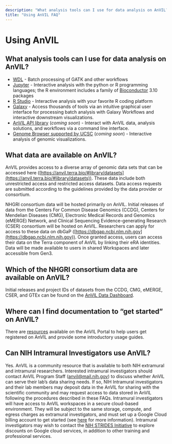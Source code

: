 ```yaml
---
description: "What analysis tools can I use for data analysis on AnVIL? What data are available on AnVIL?"
title: "Using AnVIL FAQ"
---
```


# Using AnVIL

## What analysis tools can I use for data analysis on AnVIL?

- [WDL](https://software.broadinstitute.org/wdl/) - Batch processing of GATK and other workflows
- [Jupyter](https://jupyter.org/) - Interactive analysis with the python or R programming languages; the R environment includes a family of [Bioconductor](https://www.bioconductor.org/) 3.10 packages
- [R Studio](https://rstudio.com/) - Interactive analysis with your favorite R coding platform
- [Galaxy](https://galaxyproject.org/) - Access thousands of tools via an intuitive graphical user interface for processing batch analysis with Galaxy Workflows and interactive downstream visualizations.
- [AnVIL API library](https://github.com/anvilproject/client-apis) (_coming soon_) - Interact with AnVIL data, analysis solutions, and workflows via a command line interface.
- [Genome Browser supported by UCSC](http://genome.ucsc.edu/) (_coming soon_) - Interactive analysis of genomic visualizations.

## What data are available on AnVIL?

AnVIL provides access to a diverse array of genomic data sets that can be accessed here ([https://anvil.terra.bio/#library/datasets](https://anvil.terra.bio/#library/datasets)).
These data include both unrestricted access and restricted access datasets.
Data access requests are submitted according to the guidelines provided by the data provider or consortium.

NHGRI consortium data will be hosted primarily on AnVIL. Initial releases of data from the Centers For Common Disease
Genomics (CCDG), Centers for Mendelian Diseases (CMG), Electronic Medical Records and Genomics (eMERGE) Network, and
Clinical Sequencing Evidence-generating Research (CSER) consortium will be hosted on AnVIL. Researchers can apply for
access to these data on dbGaP ([https://dbgap.ncbi.nlm.nih.gov](https://dbgap.ncbi.nlm.nih.gov)). Once granted access, users can access their data on
the Terra component of AnVIL by linking their eRA identities. Data will be made available to users in shared Workspaces
and later accessible from Gen3.

## Which of the NHGRI consortium data are available on AnVIL?

Initial releases and project IDs of datasets from the CCDG, CMG, eMERGE, CSER, and GTEx can be found on the [AnVIL Data Dashboard]({portalURL}/data/consortia).

## Where can I find documentation to “get started” on AnVIL?

There are [resources](/learn) available on the AnVIL Portal to help users get registered on AnVIL and provide some introductory usage guides.

## Can NIH Intramural Investigators use AnVIL?

Yes. AnVIL is a community resource that is available to both NIH extramural and intramural researchers.
Interested intramural investigators should contact AnVIL Program Staff ([anvil@mail.nih.gov](anvil@mail.nih.gov)) to discuss whether AnVIL can serve their lab’s data sharing needs.
If so, NIH Intramural investigators and their lab members may deposit data in the AnVIL for sharing with the scientific community and may request access to data stored in AnVIL following the procedures described in these FAQs.
Intramural investigators will have access to AnVIL workspaces in a secure cloud-based environment.
They will be subject to the same storage, compute, and egress charges as extramural investigators, and must set up a Google Cloud billing account to get started (see [here](/learn) for more information).
Intramural investigators may wish to contact the [NIH STRIDES Initiative](https://datascience.nih.gov/strides) to explore discounts on Google cloud services, in addition to other training and professional services.
